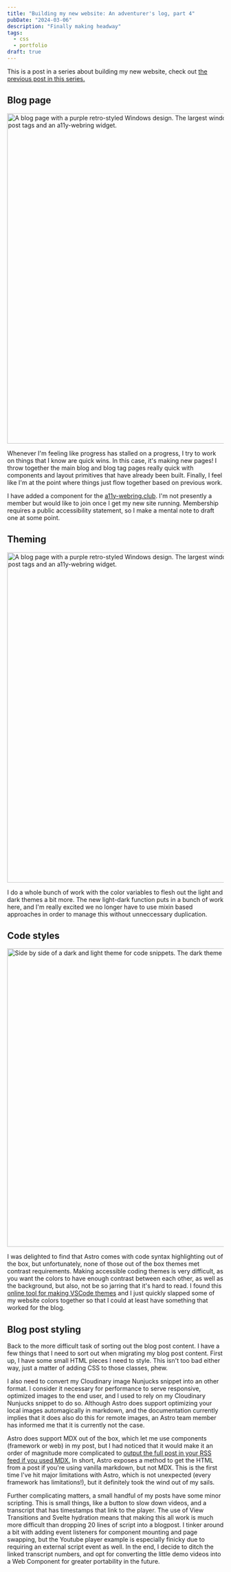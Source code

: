 ```yaml
---
title: "Building my new website: An adventurer's log, part 4"
pubDate: "2024-03-06"
description: "Finally making headway"
tags:
  - css
  - portfolio
draft: true
---
```



This is a post in a series about building my new website, check out [the previous post in this series.](/blog/building-my-new-website-part-3/)

## Blog page

<Image
	src="https://res.cloudinary.com/nicchan/image/upload/v1725323189/personal-8.png"
	width="1024"
	height="768"
	alt="A blog page with a purple retro-styled Windows design. The largest window on the left has a list of all blog posts, and the right column has a list of blog post tags and an a11y-webring widget."
/>

Whenever I'm feeling like progress has stalled on a progress, I try to work on things that I know are quick wins. In this case, it's making new pages! I throw together the main blog and blog tag pages really quick with components and layout primitives that have already been built. Finally, I feel like I'm at the point where things just flow together based on previous work.

I have added a component for the [a11y-webring.club](https://a11y-webring.club/). I'm not presently a member but would like to join once I get my new site running. Membership requires a public accessibility statement, so I make a mental note to draft one at some point.

## Theming

<Image
	src="https://res.cloudinary.com/nicchan/image/upload/v1725323445/personal-9.png"
	width="1024"
	height="768"
	alt="A blog page with a purple retro-styled Windows design. The largest window on the left has a list of all blog posts, and the right column has a list of blog post tags and an a11y-webring widget."
/>

I do a whole bunch of work with the color variables to flesh out the light and dark themes a bit more. The new light-dark function puts in a bunch of work here, and I'm really excited we no longer have to use mixin based approaches in order to manage this without unneccessary duplication.

## Code styles

<Image
	src="https://res.cloudinary.com/nicchan/image/upload/v1725328992/code-styles.png"
	width="1282"
	height="694"
	alt="Side by side of a dark and light theme for code snippets. The dark theme is mostly shades of purple, and the light theme uses magenta, teal and purple."
/>

I was delighted to find that Astro comes with code syntax highlighting out of the box, but unfortunately, none of those out of the box themes met contrast requirements. Making accessible coding themes is very difficult, as you want the colors to have enough contrast between each other, as well as the background, but also, not be so jarring that it's hard to read. I found this [online tool for making VSCode themes](https://themes.vscode.one/your-themes) and I just quickly slapped some of my website colors together so that I could at least have something that worked for the blog.

## Blog post styling

Back to the more difficult task of sorting out the blog post content. I have a few things that I need to sort out when migrating my blog post content. First up, I have some small HTML pieces I need to style. This isn't too bad either way, just a matter of adding CSS to those classes, phew.

I also need to convert my Cloudinary image Nunjucks snippet into an other format. I consider it necessary for performance to serve responsive, optimized images to the end user, and I used to rely on my Cloudinary Nunjucks snippet to do so. Although Astro does support optimizing your local images automagically in markdown, and the documentation currently implies that it does also do this for remote images, an Astro team member has informed me that it is currently not the case.

Astro does support MDX out of the box, which let me use components (framework or web) in my post, but I had noticed that it would make it an order of magnitude more complicated to [output the full post in your RSS feed if you used MDX.](https://scottwillsey.com/rss-pt2/) In short, Astro exposes a method to get the HTML from a post if you're using vanilla markdown, but not MDX. This is the first time I've hit major limitations with Astro, which is not unexpected (every framework has limitations!), but it definitely took the wind out of my sails.

Further complicating matters, a small handful of my posts have some minor scripting. This is small things, like a button to slow down videos, and a transcript that has timestamps that link to the player. The use of View Transitions and Svelte hydration means that making this all work is much more difficult than dropping 20 lines of script into a blogpost. I tinker around a bit with adding event listeners for component mounting and page swapping, but the Youtube player example is especially finicky due to requiring an external script event as well. In the end, I decide to ditch the linked transcript numbers, and opt for converting the little demo videos into a Web Component for greater portability in the future.
